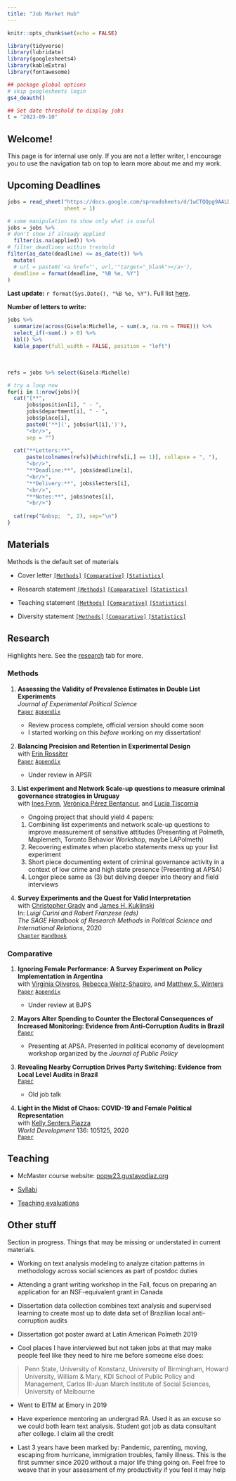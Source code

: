 ```yaml
---
title: "Job Market Hub"
---
```


```r
knitr::opts_chunk$set(echo = FALSE)

library(tidyverse)
library(lubridate)
library(googlesheets4)
library(kableExtra)
library(fontawesome)

## package global options
# skip googlesheets login
gs4_deauth()

## Set date threshold to display jobs
t = "2023-09-10"
```

## Welcome!

This page is for internal use only. If you are not a letter writer, I encourage you to use the navigation tab on top to learn more about me and my work.

## Upcoming Deadlines

```r
jobs = read_sheet("https://docs.google.com/spreadsheets/d/1wCTQQpg9AALD-d4N2gCD-_xrV_P-EhNJUeDQnUsVHPI/edit#gid=505775282",
                  sheet = 1)

# some manipulation to show only what is useful
jobs = jobs %>% 
# don't show if already applied
  filter(is.na(applied)) %>% 
# filter deadlines within treshold
filter(as_date(deadline) <= as_date(t)) %>% 
  mutate(
  # url = paste0('<a href="', url,'"target="_blank"></a>'),
  deadline = format(deadline, "%B %e, %Y")
)
```

**Last update:** `r format(Sys.Date(), "%B %e, %Y")`. Full list [here](https://docs.google.com/spreadsheets/d/1wCTQQpg9AALD-d4N2gCD-_xrV_P-EhNJUeDQnUsVHPI/edit#gid=1630537882).

**Number of letters to write:**

```r
jobs %>% 
  summarize(across(Gisela:Michelle, ~ sum(.x, na.rm = TRUE))) %>% 
  select_if(~sum(.) > 0) %>% 
  kbl() %>% 
  kable_paper(full_width = FALSE, position = "left")
```

&nbsp;

```r
refs = jobs %>% select(Gisela:Michelle)

# try a loop now
for(i in 1:nrow(jobs)){
  cat("[**",
      jobs$position[i], " - ",
      jobs$department[i], " - ",
      jobs$place[i],
      paste0('**](', jobs$url[i],')'),
      "<br/>",
      sep = "")
  
  cat("**Letters:**",
      paste(colnames(refs)[which(refs[i,] == 1)], collapse = ", "),
      "<br/>",
      "**Deadline:**", jobs$deadline[i],
      "<br/>",
      "**Delivery:**", jobs$letters[i],
      "<br/>",
      "**Notes:**", jobs$notes[i],
      "<br/>")
  
  cat(rep("&nbsp;  ", 2), sep="\n")
}
```


## Materials

Methods is the default set of materials

- Cover letter [`[Methods]`](job_market/cover_letter/cover_letter_methods.pdf) [`[Comparative]`](job_market/cover_letter/cover_letter_cp.pdf) [`[Statistics]`](job_market/cover_letter/cover_letter_stats.pdf)

- Research statement [`[Methods]`](job_market/statements/research_statement_methods.pdf) [`[Comparative]`](job_market/statements/research_statement_cp.pdf) [`[Statistics]`](job_market/statements/research_statement_stats.pdf) 

- Teaching statement
[`[Methods]`](job_market/statements/teaching_statement_methods.pdf) [`[Comparative]`](job_market/statements/teaching_statement_cp.pdf) [`[Statistics]`](job_market/statements/teaching_statement_stats.pdf) 

- Diversity statement [`[Methods]`](job_market/statements/diversity_statement_methods.pdf) [`[Comparative]`](job_market/statements/diversity_statement_cp.pdf) [`[Statistics]`](job_market/statements/diversity_statement_stats.pdf) 

## Research

Highlights here. See the [research](/research.html) tab for more.

### Methods

1. **Assessing the Validity of Prevalence Estimates in Double List Experiments**  
*Journal of Experimental Political Science*  
[`Paper`](files/research/dle_test.pdf)   [`Appendix`](files/research/dle_test_appendix.pdf)

    - Review process complete, official version should come soon
    - I started working on this *before* working on my dissertation!
  
2. **Balancing Precision and Retention in Experimental Design**  
with [Erin Rossiter](http://erossiter.com/)  
[`Paper`](https://gustavodiaz.org/files/research/precision_retention.pdf) [`Appendix`](https://gustavodiaz.org/files/research/precision_retention_appendix.pdf)

    - Under review in APSR
    
3. **List experiment and Network Scale-up questions to measure criminal governance strategies in Uruguay**  
with [Ines Fynn](https://imfd.cl/en/investigador/ines-fynn/), [Verónica Pérez Bentancur](https://scholar.google.com/citations?user=wj21dxsAAAAJ&hl=en), and [Lucía Tiscornia](https://www.luciatiscornia.com/)

    - Ongoing project that should yield 4 papers:
    1. Combining list experiments and network scale-up questions to improve measurement of sensitive attitudes (Presenting at Polmeth, Maplemeth, Toronto Behavior Workshop, maybe LAPolmeth)
    2. Recovering estimates when placebo statements mess up your list experiment
    3. Short piece documenting extent of criminal governance activity in a context of low crime and high state presence (Presenting at APSA)
    4. Longer piece same as (3) but delving deeper into theory and field interviews
  
4. **Survey Experiments and the Quest for Valid Interpretation**  
with [Christopher Grady](https://publish.illinois.edu/cdgrady2/) and [James H. Kuklinski](https://pol.illinois.edu/directory/profile/kuklinsk)  
In: *Luigi Curini and Robert Franzese (eds)*  
*The SAGE Handbook of Research Methods in Political Science and International Relations*, 2020  
[`Chapter`](files/research/sage_survey_experiments_chapter.pdf) [`Handbook`](https://us.sagepub.com/en-us/nam/the-sage-handbook-of-research-methods-in-political-science-and-international-relations/book262875)

### Comparative


1. **Ignoring Female Performance: A Survey Experiment on Policy Implementation in Argentina**  
with [Virginia Oliveros](https://virginiaoliveros.com/), [Rebecca Weitz-Shapiro](https://vivo.brown.edu/display/rweitzsh), and [Matthew S. Winters](https://sites.google.com/site/mswinters1/)  
[`Paper`](https://gustavodiaz.org/files/research/gender_performance.pdf) [`Appendix`](https://gustavodiaz.org/files/research/gender_performance_appendix.pdf)

    - Under review at BJPS
    
2. **Mayors Alter Spending to Counter the Electoral Consequences of Increased Monitoring: Evidence from Anti-Corruption Audits in Brazil**  
[`Paper`](files/research/audit_spending.pdf)

    - Presenting at APSA. Presented in political economy of development workshop organized by the *Journal of Public Policy*

3. **Revealing Nearby Corruption Drives Party Switching: Evidence from Local Level Audits in Brazil**   
[`Paper`](files/research/nearby_corruption.pdf)

    - Old job talk

    
4. **Light in the Midst of Chaos: COVID-19 and Female Political Representation**  
with [Kelly Senters Piazza](https://www.usafa.edu/facultyprofile/?smid=23816)  
*World Development* 136: 105125, 2020  
[`Paper`](https://doi.org/10.1016/j.worlddev.2020.105125)



## Teaching

- McMaster course website: [popw23.gustavodiaz.org](https://popw23.gustavodiaz.org/)

- [Syllabi](/teaching.html)

- [Teaching evaluations](/job_market/statements/diaz_teaching_evals.pdf)


## Other stuff

Section in progress. Things that may be missing or understated in current materials.

- Working on text analysis modeling to analyze citation patterns in methodology across social sciences as part of postdoc duties

- Attending a grant writing workshop in the Fall, focus on preparing an application for an NSF-equivalent grant in Canada

- Dissertation data collection combines text analysis and supervised learning to create most up to date data set of Brazilian local anti-corruption audits

- Dissertation got poster award at Latin American Polmeth 2019

- Cool places I have interviewed but not taken jobs at that may make people feel like they need to hire me before someone else does: 

> Penn State, University of Konstanz, University of Birmingham, Howard University, William & Mary, KDI School of Public Policy and Management, Carlos III-Juan March Institute of Social Sciences, University of Melbourne

- Went to EITM at Emory in 2019

- Have experience mentoring an undergrad RA. Used it as an excuse so we could both learn text analysis. Student got job as data consultant after college. I claim all the credit

- Last 3 years have been marked by: Pandemic, parenting, moving, escaping from hurricane, immigration troubles, family illness. This is the first summer since 2020 without a major life thing going on. Feel free to weave that in your assessment of my productivity if you feel it may help
